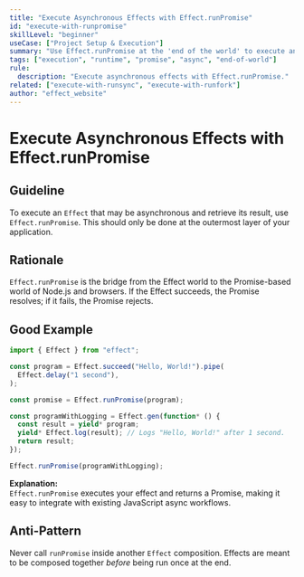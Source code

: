 ```yaml
---
title: "Execute Asynchronous Effects with Effect.runPromise"
id: "execute-with-runpromise"
skillLevel: "beginner"
useCase: ["Project Setup & Execution"]
summary: "Use Effect.runPromise at the 'end of the world' to execute an asynchronous Effect and get its result as a JavaScript Promise."
tags: ["execution", "runtime", "promise", "async", "end-of-world"]
rule:
  description: "Execute asynchronous effects with Effect.runPromise."
related: ["execute-with-runsync", "execute-with-runfork"]
author: "effect_website"
---
```


# Execute Asynchronous Effects with Effect.runPromise

## Guideline

To execute an `Effect` that may be asynchronous and retrieve its result, use
`Effect.runPromise`. This should only be done at the outermost layer of your
application.

## Rationale

`Effect.runPromise` is the bridge from the Effect world to the Promise-based
world of Node.js and browsers. If the Effect succeeds, the Promise resolves;
if it fails, the Promise rejects.

## Good Example

```typescript
import { Effect } from "effect";

const program = Effect.succeed("Hello, World!").pipe(
  Effect.delay("1 second"),
);

const promise = Effect.runPromise(program);

const programWithLogging = Effect.gen(function* () {
  const result = yield* program;
  yield* Effect.log(result); // Logs "Hello, World!" after 1 second.
  return result;
});

Effect.runPromise(programWithLogging);
```

**Explanation:**  
`Effect.runPromise` executes your effect and returns a Promise, making it
easy to integrate with existing JavaScript async workflows.

## Anti-Pattern

Never call `runPromise` inside another `Effect` composition. Effects are
meant to be composed together *before* being run once at the end.
